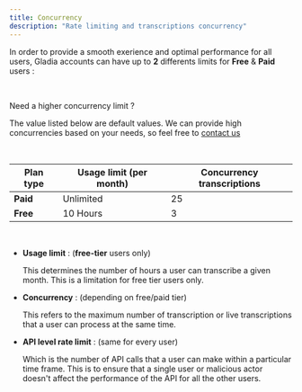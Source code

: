 ```yaml
---
title: Concurrency
description: "Rate limiting and transcriptions concurrency"
---
```


In order to provide a smooth exerience and optimal performance for all users, Gladia accounts can have up to **2** differents limits
 for **Free** & **Paid** users :

<br/>

<Note>

Need a higher concurrency limit ?

The value listed below are default values. We can provide high concurrencies based on your needs, so feel free to 
[contact us](https://www.gladia.io/contact)
 </Note>

<br/>

| Plan type     | Usage limit (per month)  | Concurrency transcriptions |
| ------------- | -------------------------| ---------------------------|
| **Paid**      | Unlimited                |             25             |
| **Free**      | 10 Hours                 |             3              |


<br/>

- **Usage limit** : (**free-tier** users only)

  This determines the number of hours a user can transcribe a given month. This is a limitation for free tier users only.

- **Concurrency** : (depending on free/paid tier)

  This refers to the maximum number of transcription or live transcriptions that a user can process at the same time.

- **API level rate limit** : (same for every user)

  Which is the number of API calls that a user can make within a particular time frame.
  This is to ensure that a single user or malicious actor doesn't affect the performance of the API for all the other users.
